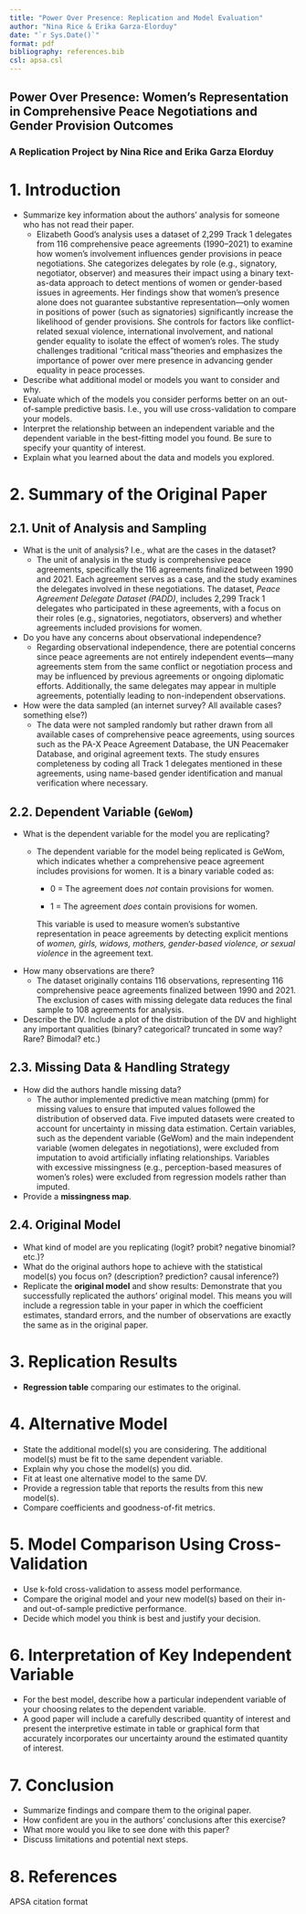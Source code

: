 ```yaml
---
title: "Power Over Presence: Replication and Model Evaluation"
author: "Nina Rice & Erika Garza-Elorduy"
date: "`r Sys.Date()`"
format: pdf
bibliography: references.bib
csl: apsa.csl
---
```


## Power Over Presence: Women’s Representation in Comprehensive Peace Negotiations and Gender Provision Outcomes

### A Replication Project by Nina Rice and Erika Garza Elorduy

# **1. Introduction**

-   Summarize key information about the authors’ analysis for someone who has not read their paper.
    -   Elizabeth Good’s analysis uses a dataset of 2,299 Track 1 delegates from 116 comprehensive peace agreements (1990–2021) to examine how women’s involvement influences gender provisions in peace negotiations. She categorizes delegates by role (e.g., signatory, negotiator, observer) and measures their impact using a binary text-as-data approach to detect mentions of women or gender-based issues in agreements. Her findings show that women’s presence alone does not guarantee substantive representation—only women in positions of power (such as signatories) significantly increase the likelihood of gender provisions. She controls for factors like conflict-related sexual violence, international involvement, and national gender equality to isolate the effect of women’s roles. The study challenges traditional “critical mass”theories and emphasizes the importance of power over mere presence in advancing gender equality in peace processes.
-   Describe what additional model or models you want to consider and why.
-   Evaluate which of the models you consider performs better on an out-of-sample predictive basis. I.e., you will use cross-validation to compare your models.
-   Interpret the relationship between an independent variable and the dependent variable in the best-fitting model you found. Be sure to specify your quantity of interest.
-   Explain what you learned about the data and models you explored.

# **2. Summary of the Original Paper**

## **2.1. Unit of Analysis and Sampling**

-   What is the unit of analysis? I.e., what are the cases in the dataset?
    -   The unit of analysis in the study is comprehensive peace agreements, specifically the 116 agreements finalized between 1990 and 2021. Each agreement serves as a case, and the study examines the delegates involved in these negotiations. The dataset, *Peace Agreement Delegate Dataset (PADD)*, includes 2,299 Track 1 delegates who participated in these agreements, with a focus on their roles (e.g., signatories, negotiators, observers) and whether agreements included provisions for women.
-   Do you have any concerns about observational independence?
    -   Regarding observational independence, there are potential concerns since peace agreements are not entirely independent events—many agreements stem from the same conflict or negotiation process and may be influenced by previous agreements or ongoing diplomatic efforts. Additionally, the same delegates may appear in multiple agreements, potentially leading to non-independent observations.
-   How were the data sampled (an internet survey? All available cases? something else?)
    -   The data were not sampled randomly but rather drawn from all available cases of comprehensive peace agreements, using sources such as the PA-X Peace Agreement Database, the UN Peacemaker Database, and original agreement texts. The study ensures completeness by coding all Track 1 delegates mentioned in these agreements, using name-based gender identification and manual verification where necessary.

## **2.2. Dependent Variable (`GeWom`)**

-   What is the dependent variable for the model you are replicating?
    -   The dependent variable for the model being replicated is GeWom, which indicates whether a comprehensive peace agreement includes provisions for women. It is a binary variable coded as:

        -   0 = The agreement does *not* contain provisions for women.

        -   1 = The agreement *does* contain provisions for women.

        This variable is used to measure women’s substantive representation in peace agreements by detecting explicit mentions of *women, girls, widows, mothers, gender-based violence, or sexual violence* in the agreement text.
-   How many observations are there?
    -   The dataset originally contains 116 observations, representing 116 comprehensive peace agreements finalized between 1990 and 2021. The exclusion of cases with missing delegate data reduces the final sample to 108 agreements for analysis.
-   Describe the DV. Include a plot of the distribution of the DV and highlight any important qualities (binary? categorical? truncated in some way? Rare? Bimodal? etc.)

## **2.3. Missing Data & Handling Strategy**

-   How did the authors handle missing data?
    -   The author implemented predictive mean matching (pmm) for missing values to ensure that imputed values followed the distribution of observed data. Five imputed datasets were created to account for uncertainty in missing data estimation. Certain variables, such as the dependent variable (GeWom) and the main independent variable (women delegates in negotiations), were excluded from imputation to avoid artificially inflating relationships. Variables with excessive missingness (e.g., perception-based measures of women’s roles) were excluded from regression models rather than imputed.
-   Provide a **missingness map**.

## **2.4. Original Model**

-   What kind of model are you replicating (logit? probit? negative binomial? etc.)?
-   What do the original authors hope to achieve with the statistical model(s) you focus on? (description? prediction? causal inference?)
-   Replicate the **original model** and show results: Demonstrate that you successfully replicated the authors’ original model. This means you will include a regression table in your paper in which the coefficient estimates, standard errors, and the number of observations are exactly the same as in the original paper.

# **3. Replication Results**

-   **Regression table** comparing our estimates to the original.

# **4. Alternative Model**

-   State the additional model(s) you are considering. The additional model(s) must be fit to the same dependent variable.
-   Explain why you chose the model(s) you did.
-   Fit at least one alternative model to the same DV.
-   Provide a regression table that reports the results from this new model(s).
-   Compare coefficients and goodness-of-fit metrics.

# **5. Model Comparison Using Cross-Validation**

-   Use k-fold cross-validation to assess model performance.
-   Compare the original model and your new model(s) based on their in- and out-of-sample predictive performance.
-   Decide which model you think is best and justify your decision.

# **6. Interpretation of Key Independent Variable**

-   For the best model, describe how a particular independent variable of your choosing relates to the dependent variable.
-   A good paper will include a carefully described quantity of interest and present the interpretive estimate in table or graphical form that accurately incorporates our uncertainty around the estimated quantity of interest.

# **7. Conclusion**

-   Summarize findings and compare them to the original paper.
-   How confident are you in the authors’ conclusions after this exercise?
-   What more would you like to see done with this paper?
-   Discuss limitations and potential next steps.

# **8. References**

APSA citation format
